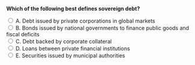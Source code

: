 ::: {.question-block}

<form onsubmit="event.preventDefault(); checkAnswer('module6_mcq_q73')" data-correct-answer="B">
<strong style="display: block;">Which of the following best defines sovereign debt?</strong>

<label><input type="radio" name="module6_mcq_q73" value="A"> A. Debt issued by private corporations in global markets</label><br>
<label><input type="radio" name="module6_mcq_q73" value="B"> B. Bonds issued by national governments to finance public goods and fiscal deficits</label><br>
<label><input type="radio" name="module6_mcq_q73" value="C"> C. Debt backed by corporate collateral</label><br>
<label><input type="radio" name="module6_mcq_q73" value="D"> D. Loans between private financial institutions</label><br>
<label><input type="radio" name="module6_mcq_q73" value="E"> E. Securities issued by municipal authorities</label><br>
</form>

<div id="feedback-module6_mcq_q73" class="feedback" style="display:none;">
✅ Correct: B. Sovereign debt represents government borrowing, typically via Treasury securities.
</div>

:::

